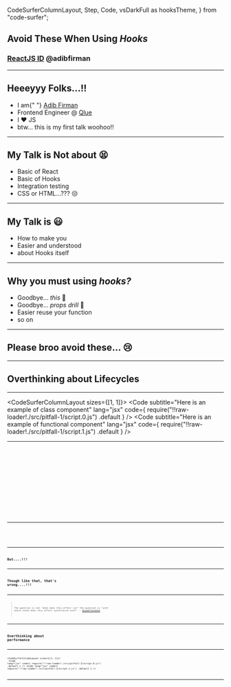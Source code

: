 
  CodeSurferColumnLayout,
  Step,
  Code,
  vsDarkFull as hooksTheme,
} from "code-surfer";

## Avoid These When Using _Hooks_

### [ReactJS ID](http://reactjs.id) @adibfirman

---

## Heeeyyy Folks...!!

<ul>
  <Appear>
    <li>
      I am{" "}
      <a href="https://github.com/adibfirman">
        Adib Firman
      </a>
    </li>
    <li>
      Frontend Engineer @ <a href="https://qlue.id">Qlue</a>
    </li>
    <li>I ❤️ JS</li>
    <li>btw... this is my first talk woohoo!!</li>
  </Appear>
</ul>

---

## My Talk is Not about 😫

<ul>
  <Appear>
    <li>Basic of React</li>
    <li>Basic of Hooks</li>
    <li>Integration testing</li>
    <li>CSS or HTML...??? 😒</li>
  </Appear>
</ul>

---

## My Talk is 😃

<ul>
  <Appear>
    <li>How to make you</li>
    <li>Easier and understood</li>
    <li>about Hooks itself</li>
  </Appear>
</ul>

---

## Why you must using _hooks?_

<ul>
  <Appear>
    <li>
      Goodbye... <i>this</i> 👋
    </li>
    <li>
      Goodbye... <i>props drill</i> 👋
    </li>
    <li>Easier reuse your function</li>
    <li>so on</li>
  </Appear>
</ul>

---

## Please broo avoid these... 😢

---

## Overthinking about Lifecycles

---

<CodeSurferColumnLayout sizes={[1, 1]}>
  <Step>
    <Code
      subtitle="Here is an example of class component"
      lang="jsx"
      code={
        require("!!raw-loader!./src/pitfall-1/script.0.js")
          .default
      }
    />
    <Code
      subtitle="Here is an example of functional component"
      lang="jsx"
      code={
        require("!!raw-loader!./src/pitfall-1/script.1.js")
          .default
      }
    />
  </Step>
</CodeSurferColumnLayout>

---

<CodeSurferColumnLayout>
  <Step subtitle="Write the lifecycles">
    <Code
      lang="jsx"
      code={
        require("!!raw-loader!./src/pitfall-1/script.1.js")
          .default
      }
    />
  </Step>
  <Step>
    <Code
      lang="jsx"
      code={
        require("!!raw-loader!./src/pitfall-1/script.2.js")
          .default
      }
    />
  </Step>
  <Step>
    <Code
      lang="jsx"
      code={
        require("!!raw-loader!./src/pitfall-1/script.3.js")
          .default
      }
    />
  </Step>
  <Step>
    <Code
      lang="jsx"
      code={
        require("!!raw-loader!./src/pitfall-1/script.4.js")
          .default
      }
    />
  </Step>
  <Step>
    <Code
      lang="jsx"
      focus="4,5,6"
      code={
        require("!!raw-loader!./src/pitfall-1/script.5.js")
          .default
      }
    />
  </Step>
</CodeSurferColumnLayout>

---

<CodeSurferColumnLayout>
  <Step subtitle="use _useEffect_ for playing with lifecycles">
    <Code
      code={
        require("!!raw-loader!./src/pitfall-1/script.5.js")
          .default
      }
    />
  </Step>
</CodeSurferColumnLayout>

---

## But....!!!

---

## Though like that, that's wrong....!!!

---

> The question is not "when does this effect run" the question is "with which state does this effect synchronize with"
> -- [@ryanflorence](https://twitter.com/ryanflorence)

---

## Overthinking about performance

---

<CodeSurferColumnLayout sizes={[1, 1]}>
  <Step subtitle="Which of these is better for performance?">
    <Code
      lang="jsx"
      code={
        require("!!raw-loader!./src/pitfall-2/script.0.js")
          .default
      }
    />
    <Code
      lang="jsx"
      code={
        require("!!raw-loader!./src/pitfall-2/script.1.js")
          .default
      }
    />
  </Step>
</CodeSurferColumnLayout>

---

<CodeSurferColumnLayout>
  <Step subtitle="some people worry about this component 😵️">
    <Code
      lang="jsx"
      code={
        require("!!raw-loader!./src/pitfall-2/script.2.js")
          .default
      }
    />
  </Step>
  <Step subtitle="1. defined function inside the component">
    <Code
      focus="4,5,6"
      lang="jsx"
      code={
        require("!!raw-loader!./src/pitfall-2/script.2.js")
          .default
      }
    />
  </Step>
  <Step subtitle="2. defined function as props in the component, it can't be optimized">
    <Code
      focus="8"
      lang="jsx"
      code={
        require("!!raw-loader!./src/pitfall-2/script.2.js")
          .default
      }
    />
  </Step>
</CodeSurferColumnLayout>
